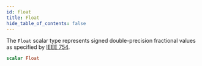 ```yaml
---
id: float
title: Float
hide_table_of_contents: false
---
```



The `Float` scalar type represents signed double-precision fractional values as specified by [IEEE 754](https://en.wikipedia.org/wiki/IEEE_floating_point).

```graphql
scalar Float
```




